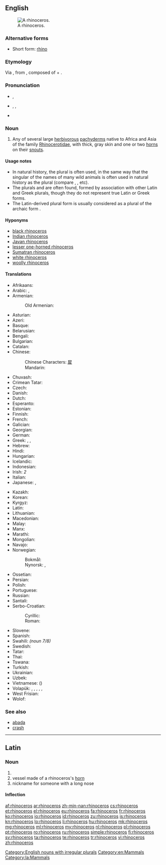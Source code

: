 {{also|rhinocéros}}
==English==
{{wikipedia}}
[[Image:Ceratotherium simum kwh.jpg|thumb|A rhinoceros.]]

===Alternative forms===
* Short form: [[rhino]]

===Etymology===
Via {{etyl|la}} {{term|lang=la|rhinoceros}},  from {{etyl|grc}} {{term|ῥινόκερως||sc=polytonic|tr=rhinokerōs|lang=grc}}, composed of {{term|sc=polytonic|ῥίς|tr=rhis||nose}} + {{term|sc=polytonic|κέρας|tr=kéras||horn}}.

===Pronunciation===
* {{a|UK}} {{IPA|/raɪˈnɒsərəs/}}, {{X-SAMPA|/raI"nQs@r@s/}}
* {{a|US}} {{enPR|rī-näsʹə-rəs}}, {{IPA|/raɪˈnɑːsərəs/}}, {{X-SAMPA|/raI"nA:s@r@s/}}
* {{audio|en-us-rhinoceros.ogg|Audio (US)}}

===Noun===
{{en-noun|head=rhinoceros|pl='''rhinoceros''', ''less commonly:'' '''[[rhinoceroses]]''' ''or rare, academic:'' '''[[rhinocerotes]]'''}}

# Any of several large [[herbivorous]] [[pachyderm]]s native to Africa and Asia of the family [[Rhinocerotidae]], with thick, gray skin and one or two [[horn]]s on their [[snout]]s.

====Usage notes====
{{unreferenced}}
* In natural history, the plural {{term|rhinoceros}} is often used, in the same way that the singular of the names of many wild animals is often used in natural history as the plural (compare {{term|gazelle}}, {{term|elephant}}, etc).
* The plurals {{term|rhinoceri}} and {{term|rhinoceroi}} are often found, formed by association with other Latin and Greek plurals, though they do not represent true Latin or Greek forms.
* The Latin-derived plural form {{term|rhinocerotes}} is usually considered as a plural of the archaic form {{term|rhinocerot}}.

====Hyponyms====
* [[black rhinoceros]]
* [[Indian rhinoceros]]
* [[Javan rhinoceros]]
* [[lesser one-horned rhinoceros]]
* [[Sumatran rhinoceros]]
* [[white rhinoceros]]
* [[woolly rhinoceros]]

====Translations====
{{trans-top|herbivorous pachyderm with horn(s)}}
* Afrikaans: {{t+|af|renoster}}
* Arabic: {{t-|ar|وحيد القرن|m|tr=waHiid al-qarn}}, {{t-|ar|كركدن|m|tr=karkáddan}}
* Armenian: {{t-|hy|ռնգեղջյուր|tr=ṙngeġǰyur}}
*: Old Armenian: {{tø|xcl|ռնգեղջիւր|tr=ṙngełǰiwr|sc=Armn}}
* Asturian: {{t-|ast|rinoceronte|m}}
* Azeri: {{t+|az|kərgədan}}
* Basque: {{t+|eu|errinozero}}
* Belarusian: {{t-|be|насарог|m|tr=nasaróh}}
* Bengali: {{t+|bn|গন্ডার|sc=Beng}}
* Bulgarian: {{t+|bg|носорог|m|tr=nosoróg}}
* Catalan: {{t-|ca|rinoceront|m}}
* Chinese:
*: Chinese Characters: [[犀]]
*: Mandarin: {{t-|cmn|犀牛|tr=xīniú|sc=Hani}}
* Chuvash: {{tø|cv|носорог|sc=Cyrl}}
* Crimean Tatar: {{tø|crh|kerkedan}}
* Czech: {{t+|cs|nosorožec|m}}
* Danish: {{t-|da|næsehorn|n}}
* Dutch: {{t+|nl|neushoorn|m}}
* Esperanto: {{t-|eo|rinocero}}
* Estonian: {{t-|et|ninasarvik}}
* Finnish: {{t+|fi|sarvikuono}}
* French: {{t+|fr|rhinocéros|m}}
* Galician: {{t+|gl|rinoceronte|m}}
* Georgian: {{t-|ka|მარტორქა|tr=martork'i|sc=Geor}}
* German: {{t+|de|Nashorn|n}}
* Greek: {{t+|el|ρινόκερος|m|tr=rinókeros}}, {{t+|el|ρινόκερως|m|tr=rinókeros}}, {{t-|el|ριονκερώντος|m|tr=rionkeróntos}}
* Hebrew: {{t+|he|קרנף|m}}
* Hindi: {{t-|hi|गैंडा}}
* Hungarian: {{t+|hu|rinocérosz}}
* Icelandic: {{t+|is|nashyrningur|m}}
* Indonesian: {{t+|id|badak}}
* Irish: {{t-|ga|srónbheannach|m}}''2''
* Italian: {{t+|it|rinoceronte|m}}
* Japanese: {{t+|ja|犀}}, {{t+|ja|サイ|tr=sai}}
{{trans-mid}}
* Kazakh: {{t|kk|мүйізтұмсық|sc=Cyrl}}
* Korean: {{t+|ko|코뿔소|tr=koppulso|sc=Hang}}
* Kyrgyz: {{t-|ky|носорог|sc=Cyrl}}
* Latin: {{t-|la|rhinoceros|m}}
* Lithuanian: {{t-|lt|raganosis|m}}
* Macedonian: {{t-|mk|носорог|m|tr=nósorog}}
* Malay: {{t-|ms|badak sumbu}}
* Manx: {{t-|gv|stroineairkagh|m}}
* Marathi: {{t-|mr|गेंडा|tr=gendaa|sc=Deva}}
* Mongolian: {{t-|mn|хирс|sc=Cyrl}}
* Navajo: {{tø|nv|déélgééd}}
* Norwegian:
*: Bokmål: {{t-|nb|nesehorn|n}}
*: Nynorsk: {{t-|nn|nashorn|n}}, {{t-|nn|nashyrning|m}}
* Ossetian: {{tø|os|сыкъафындз|tr=sykhafyndz}}
* Persian: {{t|fa|کرگدن|tr=kargadan|sc=fa-Arab}}
* Polish: {{t+|pl|nosorożec|m}}
* Portuguese: {{t+|pt|rinoceronte|m}}
* Russian: {{t+|ru|носорог|m|tr=nosoróg}}
* Santali: {{tø|sat|ᱜᱚᱱᱰ ᱜᱟᱨᱩᱲ|tr=gandd gaarurr|sc=Olck}}
* Serbo-Croatian:
*: Cyrillic: {{t-|sh|носорог|m}}
*: Roman: {{t-|sh|nosorog|m}}
* Slovene: {{t+|sl|nosorog|m}}
* Spanish: {{t+|es|rinoceronte|m}}
* Swahili: {{t+|sw|kifaru}} ''(noun 7/8)''
* Swedish: {{t+|sv|noshörning|c}}
* Tatar: {{t+|tt|мөгезборын|sc=Cyrl}}
* Thai: {{t-|th|แรด}}
* Tswana: {{t-|tn|tshukudu}}
* Turkish: {{t+|tr|gergedan}}
* Ukrainian: {{t-|uk|носоріг|m|tr=nosoríh}}
* Uzbek: {{t-|uz|karkidon}}
* Vietnamese: {{t+|vi|tê giác}} ({{t-|vi|犀角}})
* Volapük: {{qualifier|♂♀}} {{t+|vo|rinoserod}}, {{qualifier|♂}} {{t-|vo|hirinoserod}}, {{qualifier|♀}} {{t-|vo|jirinoserod}}, {{qualifier|♂♀ offspring}} {{t-|vo|rinoserodül}}, {{qualifier|♂ offspring}} {{t-|vo|hirinoserodül}}, {{qualifier|♀ offspring}} {{t-|vo|jirinoserodül}}
* West Frisian: {{t-|fy|noashoarn}}
* Wolof: {{t-|wo|wànga-lànga|alt=wànga-lànga wi}}
{{trans-bottom}}

===See also===
* [[abada]]
* [[crash]]

[[Category:English nouns with irregular plurals]]
[[Category:en:Mammals]]

----

==Latin==

===Noun===
{{la-noun|rhīnocerōs|rhinocerotis|rhīnocerōtis|m|third}}

# {{l|en|rhinoceros}}
# vessel made of a rhinoceros's [[horn]]
# nickname for someone with a long nose

====Inflection====
{{la-decl-3rd|rhinoceros|rhīnocerōs|rhinocerot|rhīnocerōt}}

[[Category:la:Mammals]]

[[af:rhinoceros]]
[[ar:rhinoceros]]
[[zh-min-nan:rhinoceros]]
[[cs:rhinoceros]]
[[et:rhinoceros]]
[[el:rhinoceros]]
[[eu:rhinoceros]]
[[fa:rhinoceros]]
[[fr:rhinoceros]]
[[ko:rhinoceros]]
[[io:rhinoceros]]
[[id:rhinoceros]]
[[zu:rhinoceros]]
[[is:rhinoceros]]
[[kn:rhinoceros]]
[[lo:rhinoceros]]
[[li:rhinoceros]]
[[hu:rhinoceros]]
[[mk:rhinoceros]]
[[mg:rhinoceros]]
[[ml:rhinoceros]]
[[my:rhinoceros]]
[[nl:rhinoceros]]
[[pl:rhinoceros]]
[[pt:rhinoceros]]
[[ro:rhinoceros]]
[[ru:rhinoceros]]
[[simple:rhinoceros]]
[[fi:rhinoceros]]
[[sv:rhinoceros]]
[[ta:rhinoceros]]
[[te:rhinoceros]]
[[tr:rhinoceros]]
[[vi:rhinoceros]]
[[zh:rhinoceros]]